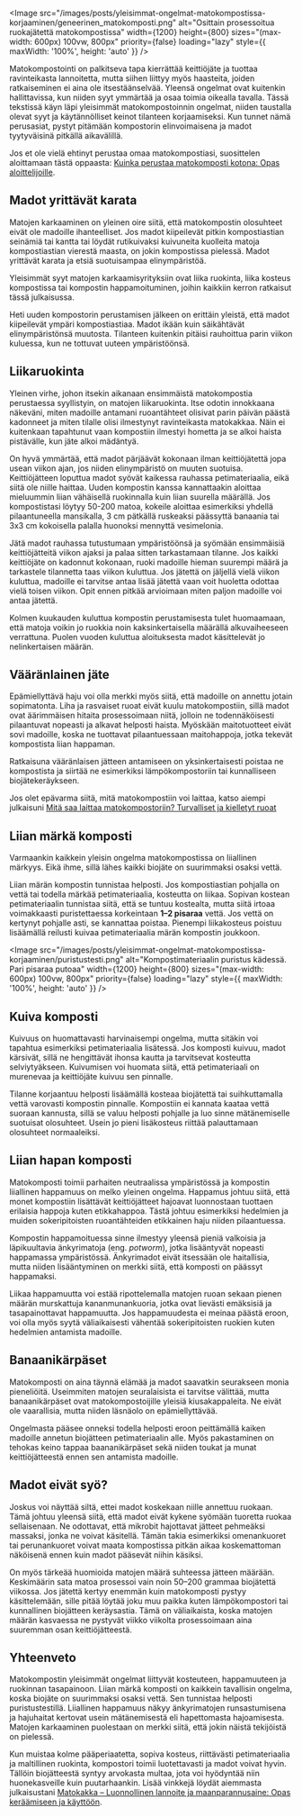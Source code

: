 <Image
  src="/images/posts/yleisimmat-ongelmat-matokompostissa-korjaaminen/geneerinen_matokomposti.png"
  alt="Osittain prosessoitua ruokajätettä matokompostissa"
  width={1200}
  height={800}
  sizes="(max-width: 600px) 100vw, 800px"
  priority={false}
  loading="lazy"
  style={{ maxWidth: '100%', height: 'auto' }}
/>

Matokompostointi on palkitseva tapa kierrättää keittiöjäte ja tuottaa ravinteikasta lannoitetta, mutta siihen liittyy
myös haasteita, joiden ratkaiseminen ei aina ole itsestäänselvää. Yleensä ongelmat ovat kuitenkin hallittavissa, kun
niiden syyt ymmärtää ja osaa toimia oikealla tavalla. Tässä tekstissä käyn läpi yleisimmät matokompostoinnin ongelmat,
niiden taustalla olevat syyt ja käytännölliset keinot tilanteen korjaamiseksi. Kun tunnet nämä perusasiat, pystyt
pitämään kompostorin elinvoimaisena ja madot tyytyväisinä pitkällä aikavälillä.

Jos et ole vielä ehtinyt perustaa omaa matokompostiasi, suosittelen aloittamaan tästä oppaasta:
[Kuinka perustaa matokomposti kotona: Opas aloittelijoille](https://www.luomuliero.fi/blogi/julkaisu/kuinka-perustaa-matokomposti-kotona-opas-aloittelijoille).

## Madot yrittävät karata

Matojen karkaaminen on yleinen oire siitä, että matokompostin olosuhteet eivät ole madoille ihanteelliset. Jos madot
kiipeilevät pitkin kompostiastian seinämiä tai kantta tai löydät rutikuivaksi kuivuneita kuolleita matoja kompostiastian
vierestä maasta, on jokin kompostissa pielessä. Madot yrittävät karata ja etsiä suotuisampaa elinympäristöä.

Yleisimmät syyt matojen karkaamisyrityksiin ovat liika ruokinta, liika kosteus kompostissa tai kompostin
happamoituminen, joihin kaikkiin kerron ratkaisut tässä julkaisussa.

<aside>
  Heti uuden kompostorin perustamisen jälkeen on erittäin yleistä, että madot kiipeilevät ympäri kompostiastiaa. Madot
  ikään kuin säikähtävät elinympäristönsä muutosta. Tilanteen kuitenkin pitäisi rauhoittua parin viikon kuluessa, kun ne
  tottuvat uuteen ympäristöönsä.
</aside>

## Liikaruokinta

Yleinen virhe, johon itsekin aikanaan ensimmäistä matokompostia perustaessa syyllistyin, on matojen liikaruokinta. Itse
odotin innokkaana näkeväni, miten madoille antamani ruoantähteet olisivat parin päivän päästä kadonneet ja miten tilalle
olisi ilmestynyt ravinteikasta matokakkaa. Näin ei kuitenkaan tapahtunut vaan kompostiin ilmestyi hometta ja se alkoi
haista pistävälle, kun jäte alkoi mädäntyä.

On hyvä ymmärtää, että madot pärjäävät kokonaan ilman keittiöjätettä jopa usean viikon ajan, jos niiden elinympäristö on
muuten suotuisa. Keittiöjätteen loputtua madot syövät kaikessa rauhassa petimateriaalia, eikä siitä ole niille haittaa.
Uuden kompostin kanssa kannattaakin aloittaa mieluummin liian vähäisellä ruokinnalla kuin liian suurella määrällä. Jos
kompostistasi löytyy 50-200 matoa, kokeile aloittaa esimerkiksi yhdellä pilaantuneella mansikalla, 3 cm pätkällä
ruskeaksi päässyttä banaania tai 3x3 cm kokoisella palalla huonoksi mennyttä vesimelonia.

Jätä madot rauhassa tutustumaan ympäristöönsä ja syömään ensimmäisiä keittiöjätteitä viikon ajaksi ja palaa sitten
tarkastamaan tilanne. Jos kaikki keittiöjäte on kadonnut kokonaan, ruoki madoille hieman suurempi määrä ja tarkastele
tilannetta taas viikon kuluttua. Jos jätettä on jäljellä vielä viikon kuluttua, madoille ei tarvitse antaa lisää jätettä
vaan voit huoletta odottaa vielä toisen viikon. Opit ennen pitkää arvioimaan miten paljon madoille voi antaa jätettä.

Kolmen kuukauden kuluttua kompostin perustamisesta tulet huomaamaan, että matoja voikin jo ruokkia noin
kaksinkertaisella määrällä alkuvaiheeseen verrattuna. Puolen vuoden kuluttua aloituksesta madot käsittelevät jo
nelinkertaisen määrän.

## Vääränlainen jäte

Epämiellyttävä haju voi olla merkki myös siitä, että madoille on annettu jotain sopimatonta. Liha ja rasvaiset ruoat
eivät kuulu matokompostiin, sillä madot ovat äärimmäisen hitaita prosessoimaan niitä, jolloin ne todennäköisesti
pilaantuvat nopeasti ja alkavat helposti haista. Myöskään maitotuotteet eivät sovi madoille, koska ne tuottavat
pilaantuessaan maitohappoja, jotka tekevät kompostista liian happaman.

Ratkaisuna vääränlaisen jätteen antamiseen on yksinkertaisesti poistaa ne kompostista ja siirtää ne esimerkiksi
lämpökompostoriin tai kunnalliseen biojätekeräykseen.

Jos olet epävarma siitä, mitä matokompostiin voi laittaa, katso aiempi julkaisuni
[Mitä saa laittaa matokompostoriin? Turvalliset ja kielletyt ruoat](https://www.luomuliero.fi/blogi/julkaisu/mita-saa-laittaa-matokompostoriin-turvalliset-ja-kielletyt-ruoat)

## Liian märkä komposti

Varmaankin kaikkein yleisin ongelma matokompostissa on liiallinen märkyys. Eikä ihme, sillä lähes kaikki biojäte on
suurimmaksi osaksi vettä.

Liian märän kompostin tunnistaa helposti. Jos kompostiastian pohjalla on vettä tai todella märkää petimateriaalia,
kosteutta on liikaa. Sopivan kostean petimateriaalin tunnistaa siitä, että se tuntuu kostealta, mutta siitä irtoaa
voimakkaasti puristettaessa korkeintaan **1–2 pisaraa** vettä. Jos vettä on kertynyt pohjalle asti, se kannattaa
poistaa. Pienempi liikakosteus poistuu lisäämällä reilusti kuivaa petimateriaalia märän kompostin joukkoon.

<Image
  src="/images/posts/yleisimmat-ongelmat-matokompostissa-korjaaminen/puristustesti.png"
  alt="Kompostimateriaalin puristus kädessä. Pari pisaraa putoaa"
  width={1200}
  height={800}
  sizes="(max-width: 600px) 100vw, 800px"
  priority={false}
  loading="lazy"
  style={{ maxWidth: '100%', height: 'auto' }}
/>

## Kuiva komposti

Kuivuus on huomattavasti harvinaisempi ongelma, mutta sitäkin voi tapahtua esimerkiksi petimateriaalia lisätessä. Jos
komposti kuivuu, madot kärsivät, sillä ne hengittävät ihonsa kautta ja tarvitsevat kosteutta selviytyäkseen. Kuivumisen
voi huomata siitä, että petimateriaali on murenevaa ja keittiöjäte kuivuu sen pinnalle.

Tilanne korjaantuu helposti lisäämällä kosteaa biojätettä tai suihkuttamalla vettä varovasti kompostin pinnalle.
Kompostiin ei kannata kaataa vettä suoraan kannusta, sillä se valuu helposti pohjalle ja luo sinne mätänemiselle
suotuisat olosuhteet. Usein jo pieni lisäkosteus riittää palauttamaan olosuhteet normaaleiksi.

## Liian hapan komposti

Matokomposti toimii parhaiten neutraalissa ympäristössä ja kompostin liiallinen happamuus on melko yleinen ongelma.
Happamus johtuu siitä, että monet kompostiin lisättävät keittiöjätteet hajoavat luonnostaan tuottaen erilaisia happoja
kuten etikkahappoa. Tästä johtuu esimerkiksi hedelmien ja muiden sokeripitoisten ruoantähteiden etikkainen haju niiden
pilaantuessa.

Kompostin happamoituessa sinne ilmestyy yleensä pieniä valkoisia ja läpikuultavia änkyrimatoja (eng. _potworm_), jotka
lisääntyvät nopeasti happamassa ympäristössä. Änkyrimadot eivät itsessään ole haitallisia, mutta niiden lisääntyminen on
merkki siitä, että komposti on päässyt happamaksi.

Liikaa happamuutta voi estää ripottelemalla matojen ruoan sekaan pienen määrän murskattuja kananmunankuoria, jotka ovat
lievästi emäksisiä ja tasapainottavat happamuutta. Jos happamuudesta ei meinaa päästä eroon, voi olla myös syytä
väliaikaisesti vähentää sokeripitoisten ruokien kuten hedelmien antamista madoille.

## Banaanikärpäset

Matokomposti on aina täynnä elämää ja madot saavatkin seurakseen monia pieneliöitä. Useimmiten matojen seuralaisista ei
tarvitse välittää, mutta banaanikärpäset ovat matokompostoijille yleisiä kiusakappaleita. Ne eivät ole vaarallisia,
mutta niiden läsnäolo on epämiellyttävää.

Ongelmasta pääsee onneksi todella helposti eroon peittämällä kaiken madoille annetun biojätteen petimateriaalin alle.
Myös pakastaminen on tehokas keino tappaa baananikärpäset sekä niiden toukat ja munat keittiöjätteestä ennen sen
antamista madoille.

## Madot eivät syö?

Joskus voi näyttää siltä, ettei madot koskekaan niille annettuu ruokaan. Tämä johtuu yleensä siitä, että madot eivät
kykene syömään tuoretta ruokaa sellaisenaan. Ne odottavat, että mikrobit hajottavat jätteet pehmeäksi massaksi, jonka ne
voivat käsitellä. Tämän takia esimerkiksi omenankuoret tai perunankuoret voivat maata kompostissa pitkän aikaa
koskemattoman näköisenä ennen kuin madot pääsevät niihin käsiksi.

On myös tärkeää huomioida matojen määrä suhteessa jätteen määrään. Keskimäärin sata matoa prosessoi vain noin 50–200
grammaa biojätettä viikossa. Jos jätettä kertyy enemmän kuin matokomposti pystyy käsittelemään, sille pitää löytää joku
muu paikka kuten lämpökompostori tai kunnallinen biojätteen keräysastia. Tämä on väliaikaista, koska matojen määrän
kasvaessa ne pystyvät viikko viikolta prosessoimaan aina suuremman osan keittiöjätteestä.

## Yhteenveto

Matokompostin yleisimmät ongelmat liittyvät kosteuteen, happamuuteen ja ruokinnan tasapainoon. Liian märkä komposti on
kaikkein tavallisin ongelma, koska biojäte on suurimmaksi osaksi vettä. Sen tunnistaa helposti puristustestillä.
Liiallinen happamuus näkyy änkyrimatojen runsastumisena ja hajuhaitat kertovat usein mätänemisestä eli hapettomasta
hajoamisesta. Matojen karkaaminen puolestaan on merkki siitä, että jokin näistä tekijöistä on pielessä.

Kun muistaa kolme pääperiaatetta, sopiva kosteus, riittävästi petimateriaalia ja maltillinen ruokinta, kompostori toimii
luotettavasti ja madot voivat hyvin. Tällöin biojätteestä syntyy arvokasta multaa, jota voi hyödyntää niin
huonekasveille kuin puutarhaankin. Lisää vinkkejä löydät aiemmasta julkaisustani
[Matokakka – Luonnollinen lannoite ja maanparannusaine: Opas keräämiseen ja käyttöön](https://www.luomuliero.fi/blogi/julkaisu/matokakka-luonnollinen-lannoite-opas-aloittelijoille).

